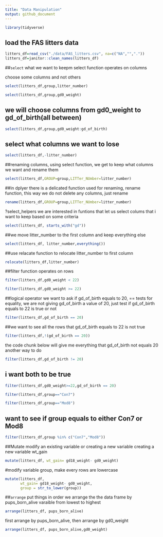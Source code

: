 ```yaml
---
title: "Data Manipulation"
output: github_document
---
```


```r
library(tidyverse)
```

## load the FAS litters data
```r
litters_df=read_csv("./data/FAS_litters.csv", na=c("NA","","."))
litters_df=janitor::clean_names(litters_df)
```

##`select` what we want to keepm select function operates on columns 

choose some columns and not others

```r
select(litters_df,group,litter_number)
```

```r
select(litters_df,group,gd0_weight)
```

## we will choose columns from gd0_weight to gd_of_birth(all between)
```r
select(litters_df,group,gd0_weight:gd_of_birth)
```


## select what columns we want to lose
```r
select(litters_df,-litter_number)
```

##renaming columns, using select function, we get to keep what columns we want and rename them
```r
select(litters_df,GROUP=group,LITTer_NUmber=litter_number)
```

##in dplyer there is a delicated function used for renaming, rename function, this way we do not delete any columns, just rename
```r
rename(litters_df,GROUP=group,LITTer_NUmber=litter_number)
```


?select_helpers we are interested in funtions that let us select colums that i want to keep based on some criteria

```r
select(litters_df, starts_with("gd"))
```


##we move litter_number to the first column and keep everything else
```r
select(litters_df, litter_number,everything())
```

##use relacate function to relocate litter_number to first column
```r
relocate(litters_df,litter_number)
```


##filter function operates on rows

```r
filter(litters_df,gd0_weight < 22)
```

```r
filter(litters_df,gd0_weight >= 22)
```


##logical operator we want to ask if gd_of_birth  equals to 20, == tests for equality, we are not giving gd_of_birth a value of 20, just test if gd_of_birth  equals to 22 is true or not
```r
filter(litters_df,gd_of_birth == 20)
```


##we want to see all the rows that gd_of_birth  equals to 22 is not true
```r
filter(litters_df,!(gd_of_birth == 20))
```
the code chunk below will give me everything that gd_of_birth not equals 20
another way to do 

```r
filter(litters_df,gd_of_birth != 20)
```

## i want both to be true
```r
filter(litters_df,gd0_weight>=22,gd_of_birth == 20)
```

```r
filter(litters_df,group=="Con7")
```

```r
filter(litters_df,group=="Mod8")
```

## want to see if group equals to either Con7 or Mod8

```r
filter(litters_df,group %in% c("Con7","Mod8"))
```

##Mutate modify an existing variable or creating a new variable
creating a new variable wt_gain
```r
mutate(litters_df, wt_gain= gd18_weight- gd0_weight)
```

#modify variable group, make every rows are lowercase
```r
mutate(litters_df, 
       wt_gain= gd18_weight- gd0_weight,
       group = str_to_lower(group))
```

##`arrange` put things in order
we arrange the the data frame by pups_born_alive varaible from lowest to highest
```r
arrange(litters_df, pups_born_alive)
```

first arrange by pups_born_alive, then arrange by gd0_weight
```r
arrange(litters_df, pups_born_alive,gd0_weight)
```


























